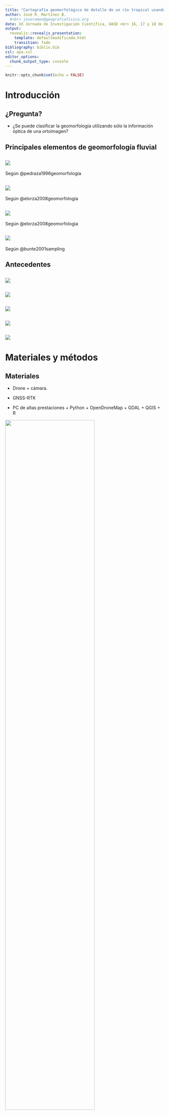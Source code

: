 ```yaml
---
title: "Cartografía geomorfológica de detalle de un río tropical usando fotografías aéreas de resolución centimétrica y *deep learning*"
author: José R. Martínez B.
  #<br> joseramon@geografiafisica.org
date: XX Jornada de Investigación Científica, UASD <br> 16, 17 y 18 de noviembre, 2021 <br> Santo Domingo, República Dominicana <br> https://geofis.github.io/geomorfologia-detalle-tramo-1km-rio-mana
output:
  revealjs::revealjs_presentation:
    template: defaultmodificada.html
    transition: fade
bibliography: biblio.bib
csl: apa.csl
editor_options: 
  chunk_output_type: console
---
```


```r
knitr::opts_chunk$set(echo = FALSE)
```

# Introducción

## ¿Pregunta?

* ¿Se puede clasificar la geomorfología utilizando sólo la información óptica de una ortoimagen?

## Principales elementos de geomorfología fluvial

## ![](img/perfil_transversal_valle.png)

Según @pedraza1996geomorfologia

## ![](img/clasificacion_genetica_canales_fluviales.png)
Según @elorza2008geomorfologia

## ![](img/barras_islas.png)
Según @elorza2008geomorfologia

## ![](img/dimensiones_clastos_distribucion_canal.png)

Según @bunte2001sampling

## Antecedentes

## ![](img/qgis_contexto_isla.png)

## ![](img/contexto_local_3D.png)

## ![](img/geologia.png)

<!-- ## ![](img/contexto_local_muestras_google.png) -->

## ![](img/qgis_geomorfologico_05.png)

## ![](img/qgis_geomorfologico_09.png)

# Materiales y métodos

## Materiales

* Drone + cámara.

* GNSS-RTK

* PC de altas prestaciones + Python + OpenDroneMap + GDAL + QGIS + R

![](img/logos.jpg){width=75%}

## Método

* Se realizaron __3 vuelos con drone+cámara__, entre junio y julio de 2019 y una repetición parcial en julio de 2021, en los que se tomaron >500 fotografías.

* Se voló a alturas que garantizaran una distancia de muestreo en tierra __(GSD) de al menos 1 cm__.

* Las fotografías se __restituyeron__ con OpenDroneMap.

* Se generaron tanto __ortoimagen y modelo digital de superficie__ (DSM), pero en la clasificación sólo se usó la primera


# Resultados preliminares

## ![](img/qgis_geomorfologico_01.png)

## ![](img/qgis_geomorfologico_02.png)

## ![](img/qgis_geomorfologico_03.png)

## ![](img/qgis_geomorfologico_04.png)

## ![](img/qgis_geomorfologico_05.png)

## ![](img/qgis_geomorfologico_06.png)

## ![](img/qgis_geomorfologico_07.png)

## ![](img/qgis_geomorfologico_08.png)

## ![](img/qgis_geomorfologico_09.png)

## ![](img/qgis_geomorfologico_10.png)

## ![](img/qgis_geomorfologico_11.png)

##

* Unidad 1: canal activo de lecho __gravas, bloques dispersos y pozas artificiales__. No dosel de galería.

* Unidad 2: ancho canal activo de lecho mixto, __con rápidos, isla y barras__. Dosel de galería presente.

* Unidad 3: canal activo estrecho de lecho mixto (más bloques), __alternancia de rápidos y pozas__. Segmentos largos de dosel de galería.

* Unidad 4: canal activo de lecho de bloques predominantes, __rápidos, pozas y barras__. No dosel de galería.

* Unidad 5: __Poza profunda__, sustrato aflorante. No dosel de galería.

## Muestras de macroinvertebrados colectadas en julio de 2019

## ![](img/contexto_local_muestras_ortofoto.png)

## ![](img/1564164530244.jpg)

## ![](img/1562943725360.jpg)

# Conclusiones

##

* La __fotogrametría digital__ aplicada a tomas aéreas tomadas por UAV, permite realizar __mapas geomorfológicos de detalle suficiente__ como para clasificar elementos morfológicos extremedamente pequeños (barras/islas, incluso segmentarlas, pozas, rápidos, depósitos de bloques, granulometría del fondo).

* Se establecen al menos __5 unidades__ de acuerdo a las características geomorfológicas del canal.

* Se espera __combinar estos resultados con análisis de comunidades__ de macroinvertebrados acuáticos, tomadas a intervalos cortos y regulares.

# Referencias


##

